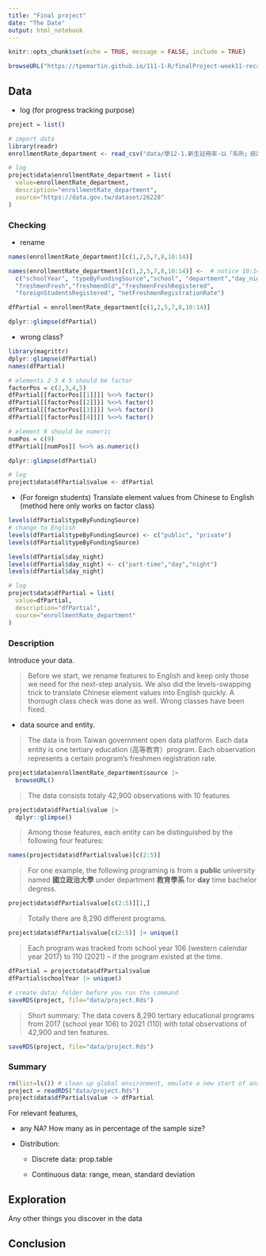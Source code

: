 ```yaml
---
title: "Final project"
date: "The Date"
output: html_notebook
---
```


```r
knitr::opts_chunk$set(echo = TRUE, message = FALSE, include = TRUE)
```

```r
browseURL("https://tpemartin.github.io/111-1-R/finalProject-week11-recap.nb.html#")
```


## Data 

  * log (for progress tracking purpose)
  
```r
project = list()
```
  


```r
# import data
library(readr)
enrollmentRate_department <- read_csv("data/學12-1.新生註冊率-以「系所」統計.csv")

# log 
project$data$enrollmentRate_department = list(
  value=enrollmentRate_department,
  description="enrollmentRate_department",
  source="https://data.gov.tw/dataset/26228"
)
```


### Checking

  * rename
  
```r
names(enrollmentRate_department)[c(1,2,5,7,8,10:14)]

names(enrollmentRate_department)[c(1,2,5,7,8,10:14)] <-  # notice 10:14
  c("schoolYear", "typeByFundingSource","school", "department","day_night", 
  "freshmenFresh","freshmenOld","freshmenFreshRegistered",
  "foreignStudentsRegistered", "netFreshmenRegistrationRate")

dfPartial = enrollmentRate_department[c(1,2,5,7,8,10:14)]
```

```r
dplyr::glimpse(dfPartial)
```

  * wrong class?

```r
library(magrittr)
dplyr::glimpse(dfPartial)
names(dfPartial)
```


```r
# elements 2 3 4 5 should be factor
factorPos = c(2,3,4,5)
dfPartial[[factorPos[[1]]]] %<>% factor()
dfPartial[[factorPos[[2]]]] %<>% factor()
dfPartial[[factorPos[[3]]]] %<>% factor()
dfPartial[[factorPos[[4]]]] %<>% factor()

# element 9 should be numeric
numPos = c(9)
dfPartial[[numPos]] %<>% as.numeric()
```

```r
dplyr::glimpse(dfPartial)
```

```r
# log
project$data$dfPartial$value <- dfPartial
```

  * (For foreign students) Translate element values from Chinese to English (method here only works on factor class)
```r
levels(dfPartial$typeByFundingSource)
# change to English
levels(dfPartial$typeByFundingSource) <- c("public", "private")
levels(dfPartial$typeByFundingSource)

levels(dfPartial$day_night)
levels(dfPartial$day_night) <- c("part-time","day","night")
levels(dfPartial$day_night)
```

```r
# log
project$data$dfPartial = list(
  value=dfPartial,
  description="dfPartial",
  source="enrollmentRate_department"
)
```


### Description

Introduce your data.

> Before we start, we rename features to English and keep only those we need for the next-step analysis. We also did the levels-swapping trick to translate Chinese element values into English quickly. A thorough class check was done as well. Wrong classes have been fixed.

  * data source and entity.
  
> The data is from Taiwan government open data platform. Each data entity is one tertiary education (高等教育）program. Each observation represents a certain program's freshmen registration rate.

```r
project$data$enrollmentRate_department$source |>
  browseURL()
```

> The data consists totaly 42,900 observations with 10 features

```r
project$data$dfPartial$value |>
  dplyr::glimpse()
```

> Among those features, each entity can be distinguished by the following four features: 

```r
names(project$data$dfPartial$value)[c(2:5)]
```
> For one example, the following programing is from a **public** university named **國立政治大學** under department **教育學系** for **day** time bachelor degress.

```r
project$data$dfPartial$value[c(2:5)][1,]
```

> Totally there are 8,290 different programs.

```r
project$data$dfPartial$value[c(2:5)] |> unique()
```

> Each program was tracked from  school year 106 (western calendar year 2017) to 110 (2021) -- if the program existed at the time.

```r
dfPartial = project$data$dfPartial$value
dfPartial$schoolYear |> unique()
```

```r
# create data/ folder before you run the command
saveRDS(project, file="data/project.Rds") 
```

> Short summary:
> The data covers 8,290 tertiary educational programs from 2017 (school year 106) to 2021 (110) with total observations of 42,900 and ten features.

```r
saveRDS(project, file="data/project.Rds")
```


### Summary

```r
rm(list=ls()) # clean up global environment, emulate a new start of analysis on the next day
project = readRDS("data/project.Rds")
project$data$dfPartial$value -> dfPartial
```


For relevant features, 

  * any NA? How many as in percentage of the sample size? 

  * Distribution:
  
    * Discrete data: prop.table
    
    * Continuous data: range, mean, standard deviation
    
## Exploration

Any other things you discover in the data


## Conclusion



